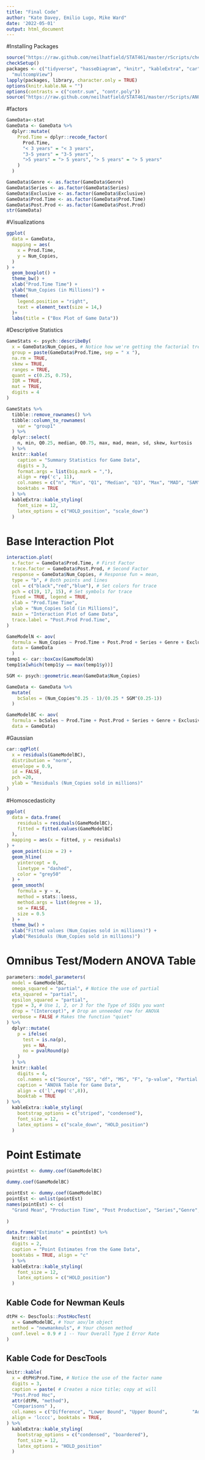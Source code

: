 ```yaml
---
title: "Final Code"
author: "Kate Davey, Emilio Lugo, Mike Ward"
date: '2022-05-01'
output: html_document
---
```

#Installing Packages
```r
source("https://raw.github.com/neilhatfield/STAT461/master/rScripts/checkSetup.R")
checkSetup()
packages <- c("tidyverse", "hasseDiagram", "knitr", "kableExtra", "car", "psych", "parameters", "dplyr",  "DescTools", "emmeans", "openxlsx", "lme4", "nlme", "rstatix", "coin", "rcompanion", "dunn.test", 
  "multcompView")
lapply(packages, library, character.only = TRUE)
options(knitr.kable.NA = "")
options(contrasts = c("contr.sum", "contr.poly"))
source("https://raw.github.com/neilhatfield/STAT461/master/rScripts/ANOVATools.R")

```

#factors
```r
GameData<-stat
GameData <- GameData %>%
  dplyr::mutate( 
    Prod.Time = dplyr::recode_factor( 
      Prod.Time, 
      "< 3 years" = "< 3 years",
      "3-5 years" = "3-5 years", 
      ">5 years" = "> 5 years", "> 5 years" = "> 5 years" 
    )
  )

GameData$Genre <- as.factor(GameData$Genre)
GameData$Series <- as.factor(GameData$Series)
GameData$Exclusive <- as.factor(GameData$Exclusive)
GameData$Prod.Time <- as.factor(GameData$Prod.Time)
GameData$Post.Prod <- as.factor(GameData$Post.Prod)
str(GameData)
```

#Visualizations
```r
ggplot( 
  data = GameData, 
  mapping = aes( 
    x = Prod.Time, 
    y = Num_Copies, 
  ) 
) + 
  geom_boxplot() + 
  theme_bw() + 
  xlab("Prod.Time Time") + 
  ylab("Num_Copies (in Millions)") + 
  theme( 
    legend.position = "right",
    text = element_text(size = 14,)
  )+
  labs(title = ("Box Plot of Game Data"))
```

#Descriptive Statistics

```r
GameStats <- psych::describeBy(
  x = GameData$Num_Copies, # Notice how we're getting the factorial treatments 
  group = paste(GameData$Prod.Time, sep = " x "), 
  na.rm = TRUE, 
  skew = TRUE, 
  ranges = TRUE, 
  quant = c(0.25, 0.75),
  IQR = TRUE, 
  mat = TRUE, 
  digits = 4
)

GameStats %>% 
  tibble::remove_rownames() %>%
  tibble::column_to_rownames(
    var = "group1" 
  ) %>% 
  dplyr::select(
    n, min, Q0.25, median, Q0.75, max, mad, mean, sd, skew, kurtosis 
  ) %>% 
  knitr::kable(
    caption = "Summary Statistics for Game Data",
    digits = 3,
    format.args = list(big.mark = ","),
    align = rep('c', 11),
    col.names = c("n", "Min", "Q1", "Median", "Q3", "Max", "MAD", "SAM", "SASD", "Sample Skew","Sample Ex. Kurtosis"),
    booktabs = TRUE 
  ) %>% 
  kableExtra::kable_styling(
    font_size = 12,
    latex_options = c("HOLD_position", "scale_down") 
  )
```
# Base Interaction Plot
```r
interaction.plot(
  x.factor = GameData$Prod.Time, # First Factor 
  trace.factor = GameData$Post.Prod, # Second Factor
  response = GameData$Num_Copies, # Response fun = mean, 
  type = "b", # Both points and lines 
  col = c("black","red","blue"), # Set colors for trace 
  pch = c(19, 17, 15), # Set symbols for trace 
  fixed = TRUE, legend = TRUE, 
  xlab = "Prod.Time Time",
  ylab = "Num_Copies Sold (in Millions)",
  main = "Interaction Plot of Game Data",
  trace.label = "Post.Prod Prod.Time",
)
```

```r
GameModelN <- aov(
  formula = Num_Copies ~ Prod.Time + Post.Prod + Series + Genre + Exclusive + Prod.Time, 
  data = GameData
  )
temp1 <- car::boxCox(GameModelN)
temp1$x[which(temp1$y == max(temp1$y))]

SGM <- psych::geometric.mean(GameData$Num_Copies)

GameData <- GameData %>%
  mutate(
    bcSales = (Num_Copies^0.25 - 1)/(0.25 * SGM^(0.25-1))
  )

GameModelBC <- aov(
  formula = bcSales ~ Prod.Time + Post.Prod + Series + Genre + Exclusive + Post.Prod:Series, 
  data = GameData)
```
#Gaussian
```r
car::qqPlot( 
  x = residuals(GameModelBC),
  distribution = "norm",
  envelope = 0.9, 
  id = FALSE, 
  pch =20, 
  ylab = "Residuals (Num_Copies sold in millions)" 
)
```

#Homoscedasticity
```r
ggplot( 
  data = data.frame( 
    residuals = residuals(GameModelBC), 
    fitted = fitted.values(GameModelBC) 
  ), 
  mapping = aes(x = fitted, y = residuals) 
) + 
  geom_point(size = 2) + 
  geom_hline(
    yintercept = 0, 
    linetype = "dashed",
    color = "grey50" 
  ) + 
  geom_smooth( 
    formula = y ~ x,
    method = stats::loess, 
    method.args = list(degree = 1), 
    se = FALSE, 
    size = 0.5 
  ) + 
  theme_bw() + 
  xlab("Fitted values (Num_Copies sold in millions)") + 
  ylab("Residuals (Num_Copies sold in millions)")
```

# Omnibus Test/Modern ANOVA Table 
```r
parameters::model_parameters( 
  model = GameModelBC,
  omega_squared = "partial", # Notice the use of partial
  eta_squared = "partial", 
  epsilon_squared = "partial", 
  type = 3, # Use 1, 2, or 3 for the Type of SSQs you want 
  drop = "(Intercept)", # Drop an unneeded row for ANOVA
  verbose = FALSE # Makes the function "quiet" 
) %>% 
  dplyr::mutate(
    p = ifelse( 
      test = is.na(p),
      yes = NA, 
      no = pvalRound(p) 
    ) 
  ) %>%
  knitr::kable(
    digits = 4, 
    col.names = c("Source", "SS", "df", "MS", "F", "p-value", "Partial Omega Sq.", "Partial Eta Sq.", "Partial Epsilon Sq."),
    caption = "ANOVA Table for Game Data", 
    align = c('l',rep('c',8)),
    booktab = TRUE 
) %>% 
  kableExtra::kable_styling( 
    bootstrap_options = c("striped", "condensed"),
    font_size = 12, 
    latex_options = c("scale_down", "HOLD_position") 
  )
```

# Point Estimate
```r
pointEst <- dummy.coef(GameModelBC)
```
```R
dummy.coef(GameModelBC)
```
```r
pointEst <- dummy.coef(GameModelBC) 
pointEst <- unlist(pointEst) 
names(pointEst) <- c(
  "Grand Mean", "Production Time", "Post Production", "Series","Genre", "Exclusive","Post Production: Series"
  
)

data.frame("Estimate" = pointEst) %>%
  knitr::kable( 
  digits = 2, 
  caption = "Point Estimates from the Game Data", 
  booktabs = TRUE, align = "c" 
  ) %>%
  kableExtra::kable_styling(
    font_size = 12,
    latex_options = c("HOLD_position") 
  )
```
## Kable Code for Newman Keuls

```r
dtPH <- DescTools::PostHocTest(
  x = GameModelBC, # Your aov/lm object
  method = "newmankeuls", # Your chosen method
  conf.level = 0.9 # 1 -- Your Overall Type I Error Rate 
)
```
## Kable Code for DescTools

```r
knitr::kable(
  x = dtPH$Prod.Time, # Notice the use of the factor name
  digits = 3,
  caption = paste( # Creates a nice title; copy at will
  "Post.Prod Hoc",
  attr(dtPH, "method"),
  "Comparisons" ),
  col.names = c("Difference", "Lower Bound", "Upper Bound",         "Adj. p-Value"), 
  align = 'lcccc', booktabs = TRUE, 
) %>% 
  kableExtra::kable_styling( 
    bootstrap_options = c("condensed", "boardered"), 
    font_size = 12, 
    latex_options = "HOLD_position"
  )
```

